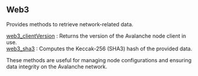 
## Web3

Provides methods to retrieve network-related data.

[web3_clientVersion](/avalanche-api/web3/web3_clientVersion) : Returns the version of the Avalanche node client in use.  \
[web3_sha3](/avalanche-api/web3/web3_sha3) : Computes the Keccak-256 (SHA3) hash of the provided data.

These methods are useful for managing node configurations and ensuring data integrity on the Avalanche network.

<Space h={16} />
<GetStarted />